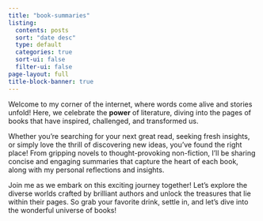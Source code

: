 ```yaml
---
title: "book-summaries"
listing:
  contents: posts
  sort: "date desc"
  type: default
  categories: true
  sort-ui: false
  filter-ui: false
page-layout: full
title-block-banner: true
---
```


Welcome to my corner of the internet, where words come alive and stories unfold! Here, we celebrate the **power** of literature, diving into the pages of books that have inspired, challenged, and transformed us.

Whether you're searching for your next great read, seeking fresh insights, or simply love the thrill of discovering new ideas, you've found the right place! From gripping novels to thought-provoking non-fiction, I'll be sharing concise and engaging summaries that capture the heart of each book, along with my personal reflections and insights.

Join me as we embark on this exciting journey together! Let's explore the diverse worlds crafted by brilliant authors and unlock the treasures that lie within their pages. So grab your favorite drink, settle in, and let's dive into the wonderful universe of books!
